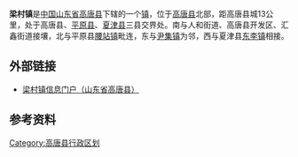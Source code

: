 {{中国乡级行政区
| 行政区全称 = 梁村镇
| 景观照片文件名 =
| 景观照片描述 =
| 汉语拼音 =
| 通用拼音 =
| 注音符號 =
| 其它标音类型1 =
| 其它标音1 =
| 其它标音类型2 =
| 其它标音2 =
| 其它语言类型1 =
| 其它语言地名1 =
| 其它语言类型2 =
| 其它语言地名2 =
| 上级行政区 = [[山东省|山东省]][[高唐县|高唐县]]
| 行政区类别 = [[镇|镇]]
| LowerDivisions = 辖50个自然村
| 行政区划代码 = 
| 地理坐标 =
| 总面积 = 57.1平方公里
| 户籍人口 = 
| 户籍人口年份 =
| 常住人口 = 2.33万人<ref>第五次人口普查数据</ref>
| 常住人口年份 =
| 人口密度 =
| 行政区划 = 
| 官方网站 =
| 政府驻地 =
| 邮政编码 =252800
| 毗邻行政区 =
| 位置图文件名 =
| 位置图描述 =
}}
'''梁村镇'''是[[中华人民共和国|中国]][[山东省|山东省]][[高唐县|高唐县]]下辖的一个[[镇|镇]]，位于[[高唐县|高唐县]]北部，距高唐县城13公里，处于高唐县、[[平原县|平原县]]、[[夏津县|夏津县]]三县交界处。南与人和街道、高唐县开发区、汇鑫街道接壤，北与平原县[[腰站镇|腰站镇]]毗连，东与[[尹集镇|尹集镇]]为邻，西与夏津县[[东李镇|东李镇]]相接。

==外部链接==
*[https://web.archive.org/web/20150505113002/http://www.agri.com.cn/town/371526101000.htm 梁村镇信息门户（山东省高唐县）]

==参考资料==
{{reflist}}
{{高唐县行政区划}}

[[Category:高唐县行政区划|Category:高唐县行政区划]]